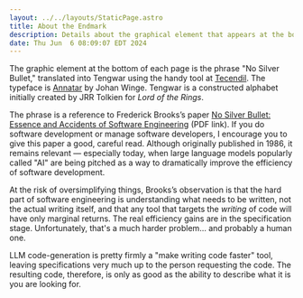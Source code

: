 ```yaml
---
layout: ../../layouts/StaticPage.astro
title: About the Endmark
description: Details about the graphical element that appears at the bottom of each page.
date: Thu Jun  6 08:09:07 EDT 2024
---
```



The graphic element at the bottom of each page is the phrase "No Silver Bullet," translated into Tengwar using the handy tool at [Tecendil](https://www.tecendil.com/). The typeface is [Annatar](https://www.fontspace.com/tengwar-annatar-font-f2244) by Johan Winge. Tengwar is a constructed alphabet initially created by JRR Tolkien for _Lord of the Rings_.

The phrase is a reference to Frederick Brooks’s paper [No Silver Bullet: Essence and Accidents of Software Engineering](https://www.cs.dartmouth.edu/~cs50/Reading/NoSilverBullet.pdf) (PDF link). If you do software development or manage software developers, I encourage you to give this paper a good, careful read. Although originally published in 1986, it remains relevant — especially today, when large language models popularly called "AI" are being pitched as a way to dramatically improve the efficiency of software development.

At the risk of oversimplifying things, Brooks’s observation is that the hard part of software engineering is understanding what needs to be written, not the actual writing itself, and that any tool that targets the _writing_ of code will have only marginal returns. The real efficiency gains are in the specification stage. Unfortunately, that's a much harder problem… and probably a human one.

LLM code-generation is pretty firmly a "make writing code faster" tool, leaving specifications very much up to the person requesting the code. The resulting code, therefore, is only as good as the ability to describe what it is you are looking for.

